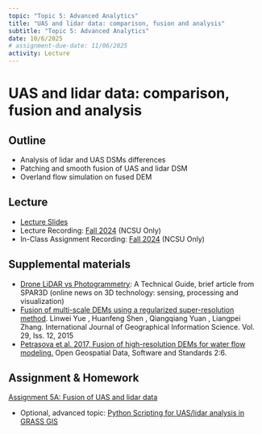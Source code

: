 ```yaml
---
topic: "Topic 5: Advanced Analytics"
title: "UAS and lidar data: comparison, fusion and analysis"
subtitle: "Topic 5: Advanced Analytics"
date: 10/6/2025
# assignment-due-date: 11/06/2025
activity: Lecture
---
```


# UAS and lidar data: comparison, fusion and analysis

## Outline
- Analysis of lidar and UAS DSMs differences
- Patching and smooth fusion of UAS and lidar DSM
- Overland flow simulation on fused DEM

## Lecture
- [Lecture Slides](lectures/lecture_5a.qmd)
- Lecture Recording: [Fall 2024]({{< var recordings.topic5.lecture5a >}}) (NCSU Only)
- In-Class Assignment Recording: [Fall 2024]({{< var recordings.topic5.assignment5a >}}) (NCSU Only)

## Supplemental materials
- [Drone LiDAR vs Photogrammetry](https://www.geoweeknews.com/news/drone-lidar-vs-photogrammetry-technical-guide): A Technical Guide, brief article from SPAR3D (online news on 3D technology: sensing, processing and visualization)
- [Fusion of multi-scale DEMs using a regularized super-resolution method](https://www-tandfonline-com.prox.lib.ncsu.edu/doi/full/10.1080/13658816.2015.1063639). Linwei Yue , Huanfeng Shen , Qiangqiang Yuan , Liangpei Zhang. International Journal of Geographical Information Science. Vol. 29, Iss. 12, 2015
- [Petrasova et al. 2017, Fusion of high-resolution DEMs for water flow modeling.](https://opengeospatialdata.springeropen.com/articles/10.1186/s40965-017-0019-2) Open Geospatial Data, Software and Standards 2:6.

## Assignment & Homework

[Assignment 5A: Fusion of UAS and lidar data](assignments/assignment_5a.qmd)

- Optional, advanced topic: [Python Scripting for UAS/lidar analysis in GRASS GIS](https://ncsu-geoforall-lab.github.io/uav-lidar-analytics-course/assignments/python.html)